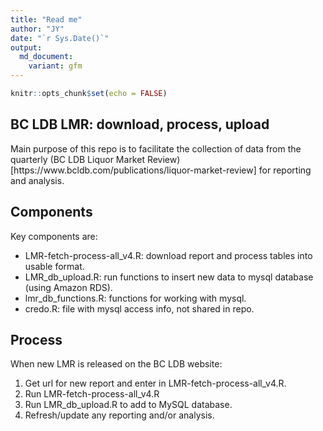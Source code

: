 ```yaml
---
title: "Read me"
author: "JY"
date: "`r Sys.Date()`"
output: 
  md_document:
    variant: gfm
---
```


```r
knitr::opts_chunk$set(echo = FALSE)
```

## BC LDB LMR: download, process, upload

Main purpose of this repo is to facilitate the collection of data from the quarterly (BC LDB Liquor Market Review)[https://www.bcldb.com/publications/liquor-market-review] for reporting and analysis.

## Components

Key components are:

* LMR-fetch-process-all_v4.R: download report and process tables into usable format.
* LMR_db_upload.R: run functions to insert new data to mysql database (using Amazon RDS).
* lmr_db_functions.R: functions for working with mysql.
* credo.R: file with mysql access info, not shared in repo.

## Process

When new LMR is released on the BC LDB website:

1. Get url for new report and enter in LMR-fetch-process-all_v4.R.
2. Run LMR-fetch-process-all_v4.R
3. Run LMR_db_upload.R to add to MySQL database.
4. Refresh/update any reporting and/or analysis.